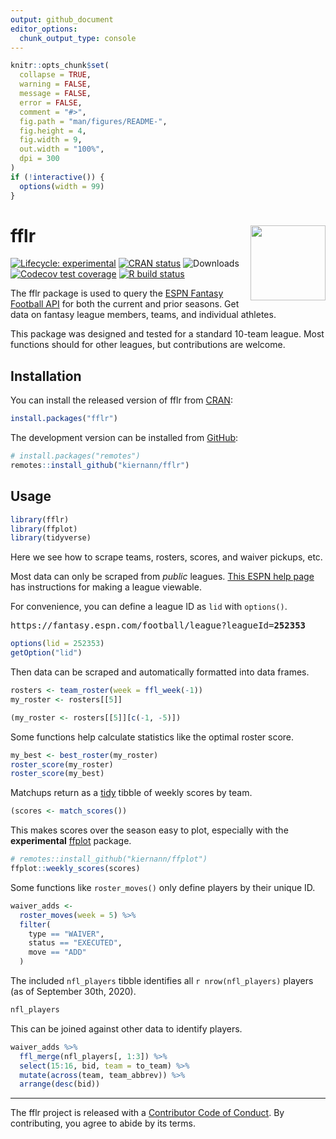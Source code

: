 ```yaml
---
output: github_document
editor_options: 
  chunk_output_type: console
---
```


<!-- README.md is generated from README.Rmd. Please edit that file -->

```r
knitr::opts_chunk$set(
  collapse = TRUE,
  warning = FALSE,
  message = FALSE,
  error = FALSE,
  comment = "#>",
  fig.path = "man/figures/README-",
  fig.height = 4,
  fig.width = 9,
  out.width = "100%",
  dpi = 300
)
if (!interactive()) {
  options(width = 99)
}
```

# fflr <img src="man/figures/logo.png" align="right" width="120" />

<!-- badges: start -->
[![Lifecycle: experimental][life_badge]][life_link]
[![CRAN status][cran_badge]][cran_link]
![Downloads][dl_badge]
[![Codecov test coverage][cov_badge]][cov_link]
[![R build status][ga_badge]][ga_link]
<!-- badges: end -->

The fflr package is used to query the [ESPN Fantasy Football API][api] for both
the current and prior seasons. Get data on fantasy league members, teams, and
individual athletes.

This package was designed and tested for a standard 10-team league. Most
functions should for other leagues, but contributions are welcome.

## Installation

You can install the released version of fflr from [CRAN][cran]:

```r
install.packages("fflr")
```

The development version can be installed from [GitHub][fflr]:

```r
# install.packages("remotes")
remotes::install_github("kiernann/fflr")
```

## Usage

```r
library(fflr)
library(ffplot)
library(tidyverse)
```

Here we see how to scrape teams, rosters, scores, and waiver pickups, etc.

Most data can only be scraped from _public_ leagues. [This ESPN help
page][help] has instructions for making a league viewable.

For convenience, you can define a league ID as `lid` with `options()`.

<pre>
https://fantasy.espn.com/football/league?leagueId=<b>252353</b>
</pre>

```r
options(lid = 252353)
getOption("lid")
```

Then data can be scraped and automatically formatted into data frames.

```r
rosters <- team_roster(week = ffl_week(-1))
my_roster <- rosters[[5]]
```

```r
(my_roster <- rosters[[5]][c(-1, -5)])
```

Some functions help calculate statistics like the optimal roster score.

```r
my_best <- best_roster(my_roster)
roster_score(my_roster)
roster_score(my_best)
```

Matchups return as a [tidy][tidy] tibble of weekly scores by team.

```r
(scores <- match_scores())
```

This makes scores over the season easy to plot, especially with the
**experimental** [ffplot] package.

```r
# remotes::install_github("kiernann/ffplot")
ffplot::weekly_scores(scores)
```

Some functions like `roster_moves()` only define players by their unique ID.

```r
waiver_adds <- 
  roster_moves(week = 5) %>% 
  filter(
    type == "WAIVER", 
    status == "EXECUTED",
    move == "ADD"
  )
```

The included `nfl_players` tibble identifies all `r nrow(nfl_players)` players
(as of September 30th, 2020).

```r
nfl_players
```

This can be joined against other data to identify players.

```r
waiver_adds %>% 
  ffl_merge(nfl_players[, 1:3]) %>% 
  select(15:16, bid, team = to_team) %>%
  mutate(across(team, team_abbrev)) %>% 
  arrange(desc(bid))
```

***

The fflr project is released with a [Contributor Code of Conduct][coc]. By
contributing, you agree to abide by its terms.

<!-- refs: start -->
[life_badge]: https://img.shields.io/badge/lifecycle-maturing-blue.svg
[life_link]: https://www.tidyverse.org/lifecycle/#maturing
[cran_badge]: https://www.r-pkg.org/badges/version/fflr
[cran_link]: https://CRAN.R-project.org/package=fflr
[ga_badge]: https://github.com/kiernann/fflr/workflows/R-CMD-check/badge.svg
[ga_link]: https://github.com/kiernann/fflr/actions
[cov_badge]: https://codecov.io/gh/kiernann/fflr/branch/master/graph/badge.svg
[cov_link]: https://codecov.io/gh/kiernann/fflr?branch=master
[dl_badge]: https://cranlogs.r-pkg.org/badges/grand-total/fflr
[dl_badge]: https://cranlogs.r-pkg.org/badges/grand-total/usa
[api]: https://fantasy.espn.com/apis/v3/games/ffl/
[ffplot]: https://github.com/kiernann/ffplot
[fflr]: https://github.com/kiernann/fflr
[cran]: https://cran.r-project.org/package=fflr
[coc]: https://kiernann.com/fflr/CODE_OF_CONDUCT.html
[tidy]: https://en.wikipedia.org/wiki/Tidy_data
[help]: https://support.espn.com/hc/en-us/articles/360000064451-Making-a-Private-League-Viewable-to-the-Public
<!-- refs: end -->
